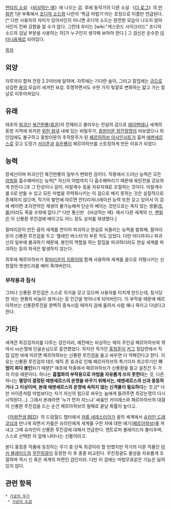 {{{+1 神龍幻 淚震劍}}}

[[판타지 소설]] 《[[비상하는 매]]》에 나오는 [[검]]. 후에 동작가의 다른 소설 《[[더 로그]]》의 [[만화]]판 1권 부록에서 [[조디악 소드]]와 나란히 '특급 마법기'라는 호칭으로 이름만 언급된다.[* 다만 사용자의 차이가 있어서인지 아니면 조디악 소드는 완전한 모습이 나오지 않아서인지 진짜 강함을 알 수가 없다. 그런데 우리는 [wiki:"캐스윈드 사이크리드" 조디악 소드의 검날 부분을 사용하는 자]가 누구인지 생각해 보아야 한다.] 그 검신은 순수한 [[이터니움]]제로 되어있다.

[[목차]]

== 외양 ==
자루까지 합쳐 전장 2.2미터에 달하며, 자루에는 기다란 술이, 그리고 칼집에는 [[금]]으로 상감한 [[용]]의 모습이 새겨진 보검. 투명하면서도 수만 가지 빛깔로 변화하는 얇고 가는 칼날로 이루어져있다.

== 유래 ==
태초의 [[파괴신]] [[북건현룡]]([[휴온]])의 잔재라고 불리우는 전설의 검으로 [[레이펜테나]] 세계의 동방 지역에 위치한 [[위한 왕국]] 내에 있는 비밀무가, [[동방이문 정진정명]]의 비보였으나 외인임에도 불구하고 동방이문의 주작문주가 된 [[페르아하브 아사인사트]]가 훔쳐 [[에멘세르스]]로 갖고 도망가 [[서이준]]과 [[유운룡]]이 페르아하브를 스토킹하게 만든 이유가 되었다.

== 능력 ==
창세신이며 파괴신인 북건현룡의 일부가 변화한 검이다. 작중에서 드러난 능력은 모든 [[마법]]을 흡수해버리는 능력[* 자신의 마법까지 다 흡수해버리기 때문에 육탄전을 강요하게 만든다.]과 그 탄성이나 길이, 마찰계수 등을 자유자재로 조절하는 것이다. 마찰계수를 0로 만들 수 있고 모든 마법을 무력화시키는 이 검으로 베지 못하는 것은 실질적으로 존재하지 않으며, 작가의 발언에 따르면 안티리저너레이션 능력 또한 갖고 있어서 이 검에 베이면 초자연적인 재생이 불가능해져 단순히 베이는 것만으로는 죽지 않는 생물([[트롤]])이라도 죽을 수밖에 없다.[* 다만 통신판 《비상하는 매》에서 다른 세계의 신, [[펜릴]]은 이 신룡환 루진검에 베이고도 어느 정도 상처를 재생했다.]

필마리온이 만든 꿈의 세계를 연이어 파괴하고 현실로 되돌리는 능력을 발휘해, 필마리온이 신룡환 루진검을 두고 '플레인 버스터'라 부른 적도 있었다. 다만 어디까지나 파괴신의 일부에 불과하기 때문에, 봉인의 역할을 하는 칼집을 파괴하더라도 현실 세계를 파괴하는 등의 파국은 발생하지 않는다.

최후에 페르아하브가 [[필마리온의 지팡이]]와 함께 사용하여 세계를 꿈으로 지탱시키는 신 청월의 엣센드라를 베어 죽여버린다.

=== 부작용과 침식 ===
그러나 신룡환 루진검은 스스로 의식을 갖고 있으며 사용자를 미치게 만드는데, 침식당한 자는 현룡의 비늘이 생겨나는 등 인간을 벗어나게 되어버린다. 이 부작용 때문에 페르아하브는 신룡환루진을 완벽히 종속시킬 때까지 검에 홀려서 사람 꽤나 죽이고 다녔다고 한다.

== 기타 ==
세계관 최강검자리를 다투는 검인지라, 예전에는 비상하는 매의 주인공 페르아하브와 엮여서 vs논쟁에 단골손님으로 출연했었다. 하지만 작가인 [[홍정훈]]이 [[커그]] 질답란에서 직접 답한 바에 따르면 페르아하브는 신룡환 루진검을 들고 싸우면 더 약해진다고 한다. 이유는 신룡환 루진검의 데드 매직 존 효과로 인해 페르아하브의 특기이자 최고무기인 '''마법이 죄다 봉인'''되기 때문[* 애초에 작중에서 페르아하브가 신룡환을 들고 설친건 두 가지 이유 때문이다. 하나는 '''흡혈화의 부작용으로 마법을 자유롭게 쓰지 못한다'''는 것, 다른 하나는 '''멸망이 결정된 에멘세르스의 운명을 바꾸기 위해서는, 에멘세르스의 신과 동등하거나 그 이상이며, 본래 에멘세르스의 운명에 속하지 않는 신격물이 필요하다'''는 것.][* 다만 서이준처럼 마법보다는 자기 자신의 힘으로 싸우는 놈에게 들려주면 최강논쟁이 다시 시작된다...]. 그래서 본래라면 '누가 먼저 치느냐' 싸움인 카이레스와 페르아하브의 대결이 신룡환 루진검을 드는 순간 페르아하브의 필패로 끝날 확률이 높다고.

《[[마왕전생 RED]]》의 드림월드 챕터에서 [[카를 네레스티아]]가 꿈의 세계에서 [[슈라인 드래코넘]]과 만나게 되면서 카를은 슈라인에게 세계를 구한 자에 대한 애기([[페르아하브]])를 꺼내고 그때 슈라인이 신룡환 루진검에 대해서 언급한다. 엔트로피 블레이드라 불리우며, 스스로 선택한 자 앞에 나타나는 신물이라고.

본디 홍정훈 작품에 등장하는 무기 중 단독 최강이라 할 만했지만 작가의 다른 작품인 [[아키 블레이드]]의 [[무진정광]]이 등장한 이 후 종종 비교된다. 무진정광도 물성을 자유롭게 조절하며 역시 신 혹은 세계의 파편인 검인지라. 다만 이 검에는 마법무효같은 기능은 달려있지 않다.

== 관련 항목 ==
 * [[가공의 무기]]
  * [[가공의 도검]]

